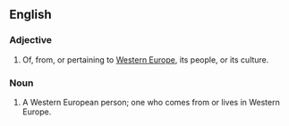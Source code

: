 ==English==

===Adjective===
{{en-adj|pos=[[Western]] [[European]]|-}}

# Of, from, or pertaining to [[Western Europe]], its people, or its culture.

===Noun===
{{en-noun|sg=[[Western]] [[European]]}}

# A Western European person; one who comes from or lives in Western Europe.